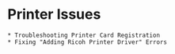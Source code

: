 # Printer Issues
    * Troubleshooting Printer Card Registration
    * Fixing "Adding Ricoh Printer Driver" Errors